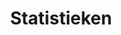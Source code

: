 ---
title: "Statistieken"
description: "Het onderdeel Statistieken biedt een helder, visueel overzicht van de prestaties en activiteiten binnen jouw organisatie. Hier vind je onder andere grafieken van omzetontwikkeling, gewerkte uren, overwerk, toeslaguren en freelancekosten. Door de gegevens per week of periode te analyseren, krijg je direct inzicht in trends, piekperiodes en eventuele afwijkingen. Dit maakt het eenvoudiger om de juiste beslissingen te nemen op het gebied van personeelsplanning, budgetbeheer en strategische inzet van medewerkers. De statistieken zijn bovendien waardevol om veranderingen in de tijd te monitoren, bijvoorbeeld de impact van seizoensinvloeden of nieuwe contracten. Door regelmatig gebruik te maken van deze inzichten, werk je niet alleen reactief, maar juist ook proactief aan het verbeteren van je bedrijfsvoering."
---